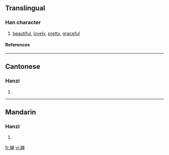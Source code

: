 {{see|嬋}}

==Translingual==
===Han character===
{{Han char|rn=38|rad=女|as=08|sn=11|four=|canj=女金田十 (VCWJ)}}
# [[beautiful]], [[lovely]], [[pretty]], [[graceful]]
====References====
{{Han ref|kx=0265.281|hdz=21061.080|uh=5A75|ud=23157}}
----
==Cantonese==
===Hanzi===
{{yue-hanzi|jyut=|y=sim4, sin4}}
# {{defn|Cantonese}}
----
==Mandarin==
===Hanzi===
{{cmn-hanzi|tra=嬋|pin=[[chán]] ([[chan2]])|wg=ch'an<sup>2</sup>}}
# {{defn|Mandarin}}

[[fr:婵]]
[[vi:婵]]